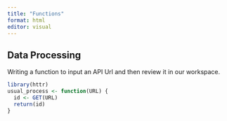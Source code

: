 ```yaml
---
title: "Functions"
format: html
editor: visual
---
```


## Data Processing
Writing a function to input an API Url and then review it in our workspace.
```r
library(httr)
usual_process <- function(URL) {
  id <- GET(URL)
  return(id)
}
```